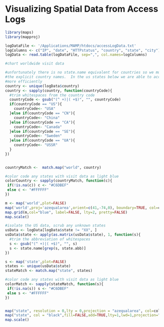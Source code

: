 Visualizing Spatial Data from Access Logs
========================================================



```r
library(maps)
library(mapproj)

logDataFile <- '/Applications/MAMP/htdocs/accessLogData.txt'
logColumns <- c("IP", "date", "HTTPstatus", "country", "state", "city")
logData <- read.table(logDataFile, sep=",", col.names=logColumns)

```


```r
#chart worldwide visit data

#unfortunately there is no state.name equivalent for countries so we must check
#the explicit country names.  In the us states below we are able to accomplish this much
#more efficiently
country <- unique(logData$country)
country <- sapply(country, function(countryCode){
  #trim whitespaces from the country code
  countryCode <- gsub("(^ +)|( +$)", "", countryCode)
  if(countryCode == "US"){
    countryCode<- "USA"
  }else if(countryCode == "CN"){
    countryCode<- "China"
  }else if(countryCode == "CA"){
    countryCode<- "Canada"
  }else if(countryCode == "SE"){
    countryCode<- "Sweden"
  }else if(countryCode == "UA"){
    countryCode<- "USSR"
  }
})
            

countryMatch <-  match.map("world", country)

#color code any states with visit data as light blue
colorCountry <- sapply(countryMatch, function(c){
 if(!is.na(c)) c <- "#C6DBEF"
 else c <- "#FFFFFF"
})

m <- map('world',plot=FALSE)
map('world',proj='azequalarea',orient=c(41,-74,0), boundary=TRUE, col=colorCountry,fill=TRUE)
map.grid(m,col="blue", label=FALSE, lty=2, pretty=FALSE)
map.scale()

```



```r
#isolate the US data, scrub any unknown states
usData <- logData[logData$state != "XX", ]
usData$state <- apply(as.matrix(usData$state), 1, function(s){
  #trim the abbreviation of whitespaces
  s <- gsub("(^ +)|( +$)", "", s)
  s <- state.name[grep(s, state.abb)]
})

s <- map('state',plot=FALSE)
states <- unique(usData$state)
stateMatch <- match.map("state", states)

#color code any states with visit data as light blue
colorMatch <- sapply(stateMatch, function(s){
 if(!is.na(s)) s <- "#C6DBEF"
 else s <- "#FFFFFF"
})


map("state", resolution = 0,lty = 0,projection = "azequalarea", col=colorMatch,fill=TRUE) 
map("state", col = "black",fill=FALSE,add=TRUE,lty=1,lwd=1,projection="azequalarea")
map.scale()
```

